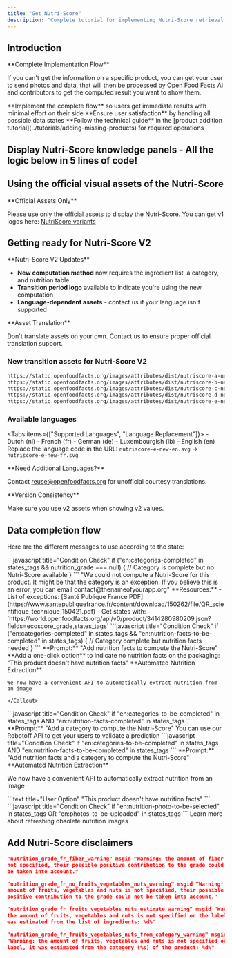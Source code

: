```yaml
---
title: "Get Nutri-Score"
description: "Complete tutorial for implementing Nutri-Score retrieval including v2 transition, data completion flows, and user experience best practices."
---
```



## Introduction

<Callout type="info">
**Complete Implementation Flow**

If you can't get the information on a specific product, you can get your user to send photos and data, that will then be processed by Open Food Facts AI and contributors to get the computed result you want to show them.

</Callout>

<Steps>
  <Step>
    **Implement the complete flow** so users get immediate results with minimal
    effort on their side
  </Step>
  <Step>**Ensure user satisfaction** by handling all possible data states</Step>
  <Step>
    **Follow the technical guide** in the [product addition
    tutorial](../tutorials/adding-missing-products) for required operations
  </Step>
</Steps>

## Display Nutri-Score knowledge panels - All the logic below in 5 lines of code!

<Cards>
  <Card
    title="Dart Package Integration"
    description="Knowledge Panels are already implemented in the Dart package"
    href="#"
  />
  <Card
    title="JSON API Implementation"
    description="Simple to implement from the JSON API"
    href="#"
  />
  <Card
    title="Future-Ready Knowledge"
    description="Consume present and future knowledge from Open Food Facts"
    href="#"
  />
</Cards>

## Using the official visual assets of the Nutri-Score

<Callout type="warn">
**Official Assets Only**

Please use only the official assets to display the Nutri-Score. You can get v1 logos here: [NutriScore variants](https://drive.google.com/drive/u/1/folders/1SL2hgqYHSLMhYjMze9nYXV9GOdGMBgc)

</Callout>

## Getting ready for Nutri-Score V2

<Callout type="info">
**Nutri-Score V2 Updates**

- **New computation method** now requires the ingredient list, a category, and nutrition table
- **Transition period logo** available to indicate you're using the new computation
- **Language-dependent assets** - contact us if your language isn't supported

</Callout>

<Callout type="warn">
**Asset Translation**

Don't translate assets on your own. Contact us to ensure proper official translation support.

</Callout>

### New transition assets for Nutri-Score V2

```bash title="Nutri-Score V2 Asset URLs"
https://static.openfoodfacts.org/images/attributes/dist/nutriscore-a-new-en.svg
https://static.openfoodfacts.org/images/attributes/dist/nutriscore-b-new-en.svg
https://static.openfoodfacts.org/images/attributes/dist/nutriscore-c-new-en.svg
https://static.openfoodfacts.org/images/attributes/dist/nutriscore-d-new-en.svg
https://static.openfoodfacts.org/images/attributes/dist/nutriscore-e-new-en.svg
```

### Available languages

<Tabs items={["Supported Languages", "Language Replacement"]}>
  <Tab value="Supported Languages">
    - Dutch (nl) - French (fr) - German (de) - Luxembourgish (lb) - English (en)
  </Tab>
  <Tab value="Language Replacement">
    Replace the language code in the URL: `nutriscore-e-new-en.svg` →
    `nutriscore-e-new-fr.svg`
  </Tab>
</Tabs>

<Callout>
**Need Additional Languages?**

Contact [reuse@openfoodfacts.org](mailto:reuse@openfoodfacts.org) for unofficial courtesy translations.

</Callout>

<Callout type="warn">
**Version Consistency**

Make sure you use v2 assets when showing v2 values.

</Callout>

## Data completion flow

Here are the different messages to use according to the state:

<Steps>
  <Step title="If category is present but no Nutri-Score">
    ```javascript title="Condition Check"
    if ("en:categories-completed" in states_tags && nutrition_grade === null) {
      // Category is complete but no Nutri-Score available
    }
    ```
    <Callout type="info">
      "We could not compute a Nutri-Score for this product. It might be that the category is an exception. If you believe this is an error, you can email contact@thenameofyourapp.org"
    </Callout>
    <Callout type="info">
      **Resources:**
      - List of exceptions: [Santé Publique France PDF](https://www.santepubliquefrance.fr/content/download/150262/file/QR_scientifique_technique_150421.pdf)
      - Get states with: `https://world.openfoodfacts.org/api/v0/product/3414280980209.json?fields=ecoscore_grade,states_tags`
    </Callout>
  </Step>
  <Step title="If category is present but no nutrition">
    ```javascript title="Condition Check"
    if ("en:categories-completed" in states_tags && "en:nutrition-facts-to-be-completed" in states_tags) {
      // Category complete but nutrition facts needed
    }
    ```
    <Callout type="info">
      **Prompt:** "Add nutrition facts to compute the Nutri-Score"
    </Callout>
    <Callout type="info">
      **Add a one-click option** to indicate no nutrition facts on the packaging: "This product doesn't have nutrition facts"
    </Callout>
    <Callout type="info">
      **Automated Nutrition Extraction**

    We now have a convenient API to automatically extract nutrition from an image

    </Callout>

  </Step>
<Step title="If nutrition is present but no category">
```javascript title="Condition Check"
if "en:categories-to-be-completed" in states_tags AND "en:nutrition-facts-completed" in states_tags
```
<Callout type="info">
  **Prompt:** "Add a category to compute the Nutri-Score"
</Callout>
</Step>
<Step title="Help the user add the category if it is missing">
<Card title="Robotoff API Integration" href="https://docs.google.com/document/d/1IoDy0toQrrqtWHvDYp2rEVw84Yq1J0x2pt-0RGTm7h0/edit">
You can use our Robotoff API to get your users to validate a prediction
</Card>
</Step>
<Step title="If no category and no nutrition">
```javascript title="Condition Check"
if "en:categories-to-be-completed" in states_tags AND "en:nutrition-facts-to-be-completed" in states_tags
```
<Callout type="info">
  **Prompt:** "Add nutrition facts and a category to compute the Nutri-Score"
</Callout>
<Callout type="info">
**Automated Nutrition Extraction**

We now have a convenient API to automatically extract nutrition from an image

</Callout>
</Step>
<Step title="Add a one-click option to indicate no nutrition facts on the packaging">
```text title="User Option"
"This product doesn't have nutrition facts"
```
</Step>
  <Step title="If the nutrition image is missing">
  ```javascript title="Condition Check"
  if "en:nutrition-photo-to-be-selected" in states_tags OR "en:photos-to-be-uploaded" in states_tags
  ```
  </Step>
  <Step title="If the nutrition image is obsolete using the image refresh API">
    <Card title="Image Refresh API" href="https://github.com/openfoodfacts/api-documentation/issues/15">
    Learn more about refreshing obsolete nutrition images
    </Card>
  </Step>
</Steps>

## Add Nutri-Score disclaimers

```json title="Fiber Warning Message" msgctxt
"nutrition_grade_fr_fiber_warning" msgid "Warning: the amount of fiber is
not specified, their possible positive contribution to the grade could not
be taken into account."
```

```json title="Fruits/Vegetables/Nuts Warning" msgctxt
"nutrition_grade_fr_no_fruits_vegetables_nuts_warning" msgid "Warning: the
amount of fruits, vegetables and nuts is not specified, their possible
positive contribution to the grade could not be taken into account."
```

```json title="Ingredients Estimate Warning" msgctxt
"nutrition_grade_fr_fruits_vegetables_nuts_estimate_warning" msgid "Warning:
the amount of fruits, vegetables and nuts is not specified on the label, it
was estimated from the list of ingredients: %d%"
```

```json title="Category Estimate Warning" msgctxt
"nutrition_grade_fr_fruits_vegetables_nuts_from_category_warning" msgid
"Warning: the amount of fruits, vegetables and nuts is not specified on the
label, it was estimated from the category (%s) of the product: %d%"
```
